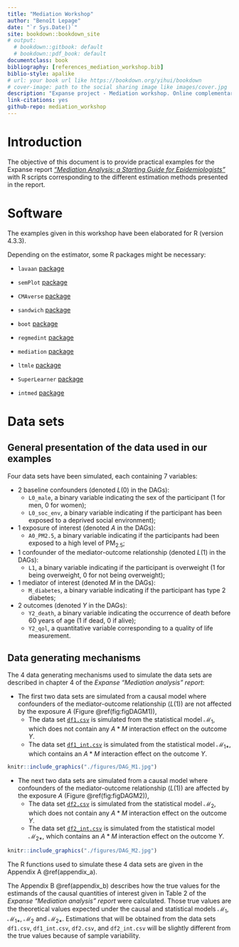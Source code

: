 ```yaml
--- 
title: "Mediation Workshop"
author: "Benoît Lepage"
date: "`r Sys.Date()`"
site: bookdown::bookdown_site
# output: 
  # bookdown::gitbook: default
  # bookdown::pdf_book: default
documentclass: book
bibliography: [references_mediation_workshop.bib]
biblio-style: apalike
# url: your book url like https://bookdown.org/yihui/bookdown
# cover-image: path to the social sharing image like images/cover.jpg
description: "Expanse project - Mediation workshop. Online complementary document with practical examples in R."
link-citations: yes
github-repo: mediation_workshop
---
```


# Introduction

The objective of this document is to provide practical examples for the Expanse report [_"Mediation Analysis: a Starting Guide for Epidemiologists"_](https://github.com/benoitlepage/mediation_workshop/blob/main/Expanse%20report/Mediation_BL-2024-03-29.pdf) with R scripts corresponding to the different estimation methods presented in the report.

# Software 
The examples given in this workshop have been elaborated for R (version 4.3.3).

Depending on the estimator, some R packages might be necessary:

- `lavaan` [package](https://lavaan.ugent.be/)
- `semPlot` [package](https://cran.r-project.org/web/packages/semPlot/index.html)
- `CMAverse` [package](https://bs1125.github.io/CMAverse/)
- `sandwich` [package](https://sandwich.r-forge.r-project.org/articles/sandwich.html)
- `boot` [package](https://cran.r-project.org/web/packages/boot/index.html)
- `regmedint` [package](https://kaz-yos.github.io/regmedint/)
- `mediation` [package](https://imai.fas.harvard.edu/research/files/mediationR2.pdf)
- `ltmle` [package](http://joshuaschwab.github.io/ltmle/)
- `SuperLearner` [package](http://cran.nexr.com/web/packages/SuperLearner/vignettes/Guide-to-SuperLearner.html)

- `intmed` [package](https://cran.r-project.org/web/packages/intmed/index.html)


# Data sets
## General presentation of the data used in our examples
Four data sets have been simulated, each containing 7 variables:

- 2 baseline confounders (denoted $L(0)$ in the DAGs):
    - `L0_male`, a binary variable indicating the sex of the participant (1 for men, 0 for women);
    - `L0_soc_env`, a binary variable indicating if the participant has been exposed to a deprived social environment);
- 1 exposure of interest (denoted $A$ in the DAGs):
    - `A0_PM2.5`, a binary variable indicating if the participants had been exposed to a high level of $\text{PM}_{2.5}$;
- 1 confounder of the mediator-outcome relationship (denoted $L(1)$ in the DAGs):
    - `L1`, a binary variable indicating if the participant is overweight (1 for being overweight, 0 for not being overweight);
- 1 mediator of interest (denoted $M$ in the DAGs):
    - `M_diabetes`, a binary variable indicating if the participant has type 2 diabetes;
- 2 outcomes (denoted $Y$ in the DAGs):
    - `Y2_death`, a binary variable indicating the occurrence of death before 60 years of age (1 if dead, 0 if alive);
    - `Y2_qol`, a quantitative variable corresponding to a quality of life measurement.

## Data generating mechanisms
The 4 data generating mechanisms used to simulate the data sets are described in chapter 4 of the _Expanse "Mediation analysis" report_:

- The first two data sets are simulated from a causal model where confounders of the mediator-outcome relationship ($L(1)$) are not affected by the exposure $A$ (Figure \@ref(fig:figDAGM1)),
    - The data set [`df1.csv`](https://github.com/benoitlepage/mediation_workshop/blob/main/data/df1.csv) is simulated from the statistical model $\mathcal{M}_1$, which does not contain any $A \ast M$ interaction effect on the outcome $Y$.
    - The data set [`df1_int.csv`](https://github.com/benoitlepage/mediation_workshop/blob/main/data/df1_int.csv) is simulated from the statistical model $\mathcal{M}_{1 \ast}$, which contains an $A \ast M$ interaction effect on the outcome $Y$.

```r
knitr::include_graphics("./figures/DAG_M1.jpg")    
```

- The next two data sets are simulated from a causal model where confounders of the mediator-outcome relationship ($L(1)$) are affected by the exposure $A$ (Figure \@ref(fig:figDAGM2)),
    - The data set [`df2.csv`](https://github.com/benoitlepage/mediation_workshop/blob/main/data/df2.csv) is simulated from the statistical model $\mathcal{M}_2$, which does not contain any $A \ast M$ interaction effect on the outcome $Y$.
    - The data set [`df2_int.csv`](https://github.com/benoitlepage/mediation_workshop/blob/main/data/df2_int.csv) is simulated from the statistical model $\mathcal{M}_{2 \ast}$, which contains an $A \ast M$ interaction effect on the outcome $Y$.
    
```r
knitr::include_graphics("./figures/DAG_M2.jpg")    
```

The R functions used to simulate these 4 data sets are given in the Appendix A \@ref(appendix_a).

The Appendix B \@ref(appendix_b) describes how the true values for the estimands of the causal quantities of interest given in Table 2 of the _Expanse "Mediation analysis" report_ were calculated. Those true values are the theoretical values expected under the causal and statistical models $\mathcal{M}_1$, $\mathcal{M}_{1 \ast}$, $\mathcal{M}_2$ and $\mathcal{M}_{2 \ast}$. Estimations that will be obtained from the data sets `df1.csv`, `df1_int.csv`, `df2.csv`, and `df2_int.csv` will be slightly different from the true values because of sample variability.

